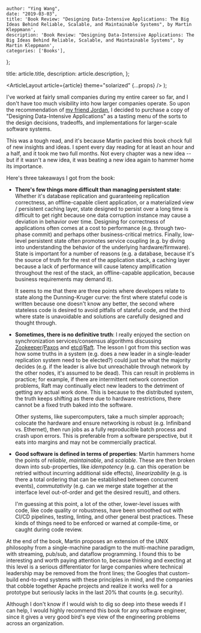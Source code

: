 
    author: "Ying Wang",
    date: "2019-03-03",
    title: 'Book Review: "Designing Data-Intensive Applications: The Big Ideas Behind Reliable, Scalable, and Maintainable Systems", by Martin Kleppmann',
    description: 'Book Review: "Designing Data-Intensive Applications: The Big Ideas Behind Reliable, Scalable, and Maintainable Systems", by Martin Kleppmann',
    categories: ['Books'],
};

  title: article.title,
  description: article.description,
};

  <ArticleLayout article={article} theme="solarized" {...props} />
);

I've worked at fairly small companies during my entire career so far, and I
don't have too much visibility into how larger companies operate. So upon the
recommendation of [my friend Jordan](https://blog.jminjie.com/), I decided to
purchase a copy of "Designing Data-Intensive Applications" as a tasting menu of
the sorts to the design decisions, tradeoffs, and implementations for
larger-scale software systems.

This was a tough read, and it's because Martin packed this book chock full of
new insights and ideas. I spent every day reading for at least an hour and a
half, and it took me two full months. Not every chapter was a new idea -- but if
it wasn't a new idea, it was beating a new idea again to hammer home its
importance.

Here's three takeaways I got from the book:

- **There's few things more difficult than managing persistent state**:
  Whether it's database replication and guaranteeing replication correctness,
  an offline-capable client application, or a materialized view / persistent
  caching layer, state designed to persist over a long time is difficult to
  get right because one data corruption instance may cause a deviation in
  behavior over time. Designing for correctness of applications often comes at
  a cost to performance (e.g. through two-phase commit) and perhaps other
  business-critical metrics. Finally, low-level persistent state often
  promotes service coupling (e.g. by diving into understanding the behavior of
  the underlying hardware/firmware). State is important for a number of
  reasons (e.g. a database, because it's the source of truth for the rest of
  the application stack, a caching layer because a lack of performance will
  cause latency amplification throughout the rest of the stack, an
  offline-capable application, because business requirements may demand it).

  It seems to me that there are three points where developers relate to state
  along the Dunning-Kruger curve: the first where stateful code is written
  because one doesn't know any better, the second where stateless code is
  desired to avoid pitfalls of stateful code, and the third where state is
  unavoidable and solutions are carefully designed and thought through.

- **Sometimes, there is no definitive truth**: I really enjoyed the section on
  synchronization services/consensus algorithms discussing
  [Zookeeper](https://en.wikipedia.org/wiki/Apache_ZooKeeper)/[Paxos](<https://en.wikipedia.org/wiki/Paxos_(computer_science)>)
  and
  [etcd](https://github.com/etcd-io/etcd)/[Raft](<https://en.wikipedia.org/wiki/Raft_(computer_science)>).
  The lesson I got from this section was how some truths in a system (e.g.
  does a new leader in a single-leader replication system need to be elected?)
  could just be what the majority decides (e.g. if the leader is alive but
  unreachable through network by the other nodes, it's assumed to be dead).
  This can result in problems in practice; for example, if there are
  intermittent network connection problems, Raft may continually elect new
  leaders to the detriment of getting any actual work done. This is because to
  the distributed system, the truth keeps shifting as there due to hardware
  restrictions, there cannot be a fixed truth baked into the software.

  Other systems, like supercomputers, take a much simpler approach; colocate
  the hardware and ensure networking is robust (e.g. Infiniband vs. Ethernet),
  then run jobs as a fully reproducible batch process and crash upon errors.
  This is preferable from a software perspective, but it eats into margins and
  may not be commercially practical.

- **Good software is defined in terms of properties**: Martin hammers home the
  points of _reliable_, _maintainable_, and _scalable_. These are then broken
  down into sub-properties, like _idempotency_ (e.g. can this operation be
  retried without incurring additional side effects), _linearizability_ (e.g.
  is there a total ordering that can be established between concurrent
  events), _commutativity_ (e.g. can we merge state together at the interface
  level out-of-order and get the desired result), and others.

  I'm guessing at this point, a lot of the other, lower-level issues with
  code, like code quality or robustness, have been smoothed out with CI/CD
  pipelines, testing, linting, and other general best practices. These kinds
  of things need to be enforced or warned at compile-time, or caught during
  code review.

At the end of the book, Martin proposes an extension of the UNIX philosophy from
a single-machine paradigm to the multi-machine paradigm, with streaming,
pub/sub, and dataflow programming. I found this to be interesting and worth
paying attention to, because thinking and execting at this level is a serious
differentiator for large companies where technical leadership may be removed
from the front lines; the Googles that custom-build end-to-end systems with
these principles in mind, and the companies that cobble together Apache projects
and realize it works well for a prototype but seriously lacks in the last 20%
that counts (e.g. security).

Although I don't know if I would wish to dig so deep into these weeds if I can
help, I would highly recommend this book for any software engineer, since it
gives a very good bird's eye view of the engineering problems across an
organization.

